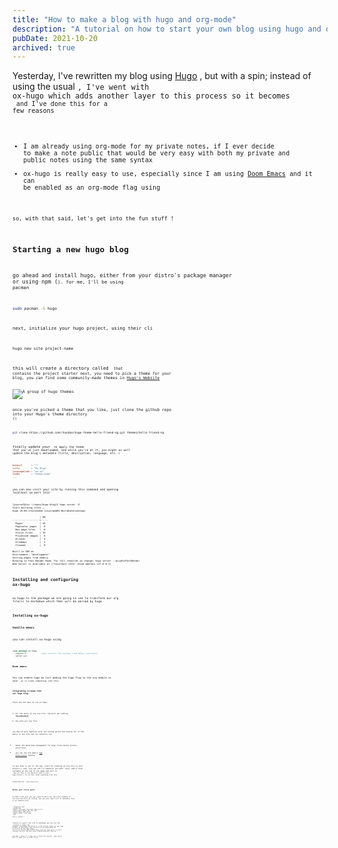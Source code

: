 ```yaml
---
title: "How to make a blog with hugo and org-mode"
description: "A tutorial on how to start your own blog using hugo and org mode"
pubDate: 2021-10-20
archived: true
---
```


Yesterday, I've rewritten my blog using [Hugo](https://gohugo.io/) , but with a spin; instead of using the usual <Code code="markdown -> hugo -> html" />, I've went with ox-hugo which adds another layer to this process so it becomes <Code code="org -> markdow -> hugo -> html"/> and I've done this for a few reasons

-   I am already using org-mode for my private notes, if I ever decide to make a note public that would be very easy with both my private and public notes using the same syntax
-   ox-hugo is really easy to use, especially since I am using [Doom Emacs](https://github.com/hlissner/doom-emacs) and it can be enabled as an org-mode flag using <Code code="(org +hugo)"/>

so, with that said, let's get into the fun stuff !


## Starting a new hugo blog

go ahead and install hugo, either from your distro's package manager or using npm (<Code code="npm -g hugo-cli"/>). for me, I'll be using pacman

```bash
sudo pacman -S hugo
```

next, initialize your hugo project, using their cli

```bash
hugo new site project-name
```

this will create a directory called <Code code="project-name"/> that contains the project starter
next, you need to pick a theme for your blog, you can find some community-made themes in [Hugo's Website](https://themes.gohugo.io/)

<Img src="/hugo-themes.png" alt="A group of hugo themes" />

once you've picked a theme that you like, just clone the github repo into your Hugo's theme directory (<Code code="project-name/themes" />)

```bash
git clone https://github.com/rhazdon/hugo-theme-hello-friend-ng.git themes/hello-friend-ng
```

finally update your <Code code="config.toml" /> to apply the theme that you've just downloaded, and while you're at it, you might as well update the blog's metadata (title, description, language, etc..)

```toml
baseurl      = "/"
title        = "My Blog"
languageCode = "en-us"
theme        = "theme-name"
...
```

you can now visit your site by running this command and opening localhost on port 1313

```ansi
[youssef@tux ~/repos/hugo-blog]$ hugo server -D
Start building sites …
hugo v0.88.1+extended linux/amd64 BuildDate=unknown

                   | EN
-------------------+-----
  Pages            | 16
  Paginator pages  |  0
  Non-page files   |  0
  Static files     | 19
  Processed images |  0
  Aliases          |  4
  Sitemaps         |  1
  Cleaned          |  0

Built in 586 ms
Environment: "development"
Serving pages from memory
Running in Fast Render Mode. For full rebuilds on change: hugo server --disableFastRender
Web Server is available at //localhost:1313/ (bind address 127.0.0.1)
```


## Installing and configuring ox-hugo

ox-hugo is the package we are going to use to transform our org file(s) to markdown which then will be parsed by hugo


### Installing ox-hugo


**Vanilla emacs**

you can install ox-hugo using <Code code="use-package"/>

```lisp
(use-package ox-hugo
  :ensure t            ;Auto-install the package from Melpa (optional)
  :after ox)
```


**Doom emacs**

You can enable hugo by just adding the hugo flag to the org module in your <Code code="init.el" /> so it looks something like this <Code code="(org +hugo)" />


### Integrating ox-hugo into our hugo blog

there are two ways to use ox-hugo:

1.  all the posts in one org file, one post per-subtree (**Recommended**)
2.  one post per org file

you may be more familiar with the second option but having all of the posts in one file has its benefits too

-   makes the meta-data management for Hugo front-matter pretty effortless.
-   you can use org mode's [Tag Inheritance](https://orgmode.org/manual/Tag-Inheritance.html) feature

so now that is out of the way, start by creating an org-file in your project's root, you can call it whatever you want. next, add a local variable at the top of the page and call it <Code code="HUGO_BASE_DIR" /> and set this to the absolute path to your hugo project, for me that looks something like this

```plaintext
#+HUGO_BASE_DIR: ~/repos/hugo-blog
```


### Write your first post!

to make a new post you just need to add a new top-level heading to the org-file that we created, but you also need a bit of metadata. here is an example post:

```plaintext
* Blog Post name
:properties:
:export_file_name: blog-post-name-in-url
:export_description: my cool post
:export_date: 2021-10-18
:export_author: your name
:end:

post's content !
```

finally to export the file to markdown you can run the <Code code="org-hugo-export-wim-to-md" /> function to export the blogpost to markdown and place it in the content folder in your hugo project
on doom emacs, you can also use the keybinding <kbd>SPC</kbd> <kbd>m</kbd> <kbd>e</kbd> <kbd>H</kbd> <kbd>H</kbd> to do the same thing
now if you open localhost:1313 (make sure the hugo server is still running) you will see your newly created blog post show up !

And that's about it, I hope you've found this helpful, reply below and I'll make sure to check it out.

